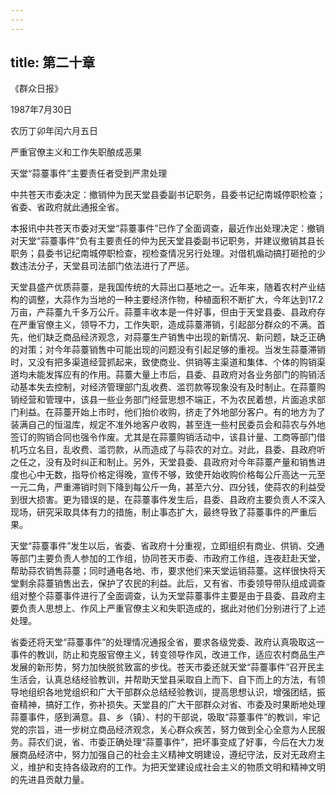 ```yaml
---
---
---
```

title: 第二十章
---




《群众日报》

1987年7月30日

农历丁卯年闰六月五日

严重官僚主义和工作失职酿成恶果

天堂“蒜薹事件”主要责任者受到严肃处理

中共苍天市委决定：撤销仲为民天堂县委副书记职务，县委书记纪南城停职检查；省委、省政府就此通报全省。

本报讯中共苍天市委对天堂“蒜薹事件”已作了全面调查，最近作出处理决定：撤销对天堂“蒜薹事件”负有主要责任的仲为民天堂县委副书记职务，并建议撤销其县长职务；县委书记纪南城停职检查，视检查情况另行处理。对借机煽动搞打砸抢的少数违法分子，天堂县司法部门依法进行了严惩。

天堂县盛产优质蒜薹，是我国传统的大蒜出口基地之一。近年来，随着农村产业结构的调整，大蒜作为当地的一种主要经济作物，种植面积不断扩大，今年达到17.2万亩，产蒜薹九千多万公斤。蒜薹丰收本是一件好事，但由于天堂县委、县政府存在严重官僚主义，领导不力，工作失职，造成蒜薹滞销，引起部分群众的不满。首先，他们缺乏商品经济观念，对蒜薹生产销售中出现的新情况、新问题，缺乏正确的对策；对今年蒜薹销售中可能出现的问题没有引起足够的重视。当发生蒜薹滞销时，又没有把多渠道经营抓起来，致使商业、供销等主渠道和集体、个体的购销渠道均未能发挥应有的作用。蒜薹大量上市后，县委、县政府对各业务部门的购销活动基本失去控制，对经济管理部门乱收费、滥罚款等现象没有及时制止。在蒜薹购销经营和管理中，该县一些业务部门经营思想不端正，不为农民着想，片面追求部门利益。在蒜薹开始上市时，他们抬价收购，挤走了外地部分客户。有的地方为了装满自己的恒温库，规定不准外地客户收购，甚至连一些村民委员会和蒜农与外地签订的购销合同也强令作废。尤其是在蒜薹购销活动中，该县计量、工商等部门借机巧立名目，乱收费、滥罚款，从而造成了与蒜农的对立。对此，县委、县政府听之任之，没有及时纠正和制止。另外，天堂县委、县政府对今年蒜薹产量和销售进度也心中无数，指导价格定得晚，宣传不够，致使开始收购价格每公斤高达一元至一元二角，严重滞销时则下降到每公斤一角，甚至六分、四分钱，使蒜农的利益受到很大损害。更为错误的是，在蒜薹事件发生后，县委、县政府主要负责人不深入现场，研究采取具体有力的措施，制止事态扩大，最终导致了蒜薹事件的严重后果。

天堂“蒜薹事件”发生以后，省委、省政府十分重视，立即组织有商业、供销、交通等部门主要负责人参加的工作组，协同苍天市委、市政府工作组，连夜赶赴天堂，帮助蒜农销售蒜薹；同时通电各地、市，要求他们来天堂运销蒜薹。这样很快将天堂剩余蒜薹销售出去，保护了农民的利益。此后，又有省、市委领导带队组成调查组对整个蒜薹事件进行了全面调查，认为天堂蒜薹事件主要是由于县委、县政府主要负责人思想上、作风上严重官僚主义和失职造成的，据此对他们分别进行了上述处理。

省委还将天堂“蒜薹事件”的处理情况通报全省，要求各级党委、政府认真吸取这一事件的教训，防止和克服官僚主义，转变领导作风，改进工作，适应农村商品生产发展的新形势，努力加快脱贫致富的步伐。苍天市委还就天堂“蒜薹事件”召开民主生活会，认真总结经验教训，并帮助天堂县采取自上而下、自下而上的方法，有领导地组织各地党组织和广大干部群众总结经验教训，提高思想认识，增强团结，振奋精神，搞好工作，弥补损失。天堂县的广大干部群众对省、市委及时果断地处理蒜薹事件，感到满意。县、乡（镇）、村的干部说，吸取“蒜薹事件”的教训，牢记党的宗旨，进一步树立商品经济观念，关心群众疾苦，努力做到全心全意为人民服务。蒜农们说，省、市委正确处理“蒜薹事件”，把坏事变成了好事，今后在大力发展商品经济中，努力加强自己的社会主义精神文明建设，遵纪守法，反对无政府主义，维护和支持各级政府的工作。为把天堂建设成社会主义的物质文明和精神文明的先进县贡献力量。